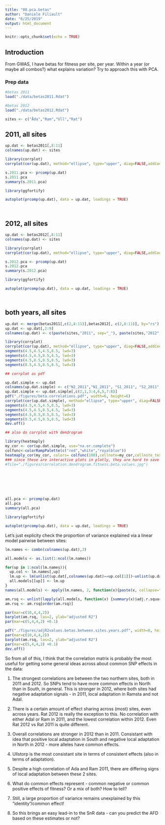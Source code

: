 ```yaml
---
title: "08.pca.betas"
author: "Daniele Filiault"
date: "6/25/2019"
output: html_document
---
```


```r
knitr::opts_chunk$set(echo = TRUE)
```

## Introduction

From GWAS, I have betas for fitness per site, per year.  Within a year (or maybe all combos?) what explains variation?  Try to approach this with PCA.

### Prep data
```r
#betas 2011
load("./data/betas2011.Rdat")

#betas 2012
load("./data/betas2012.Rdat")

sites <- c("Åda","Ram","Ull","Rat")
```


## 2011, all sites

```r
up.dat <- betas2011[,8:11]
colnames(up.dat) <- sites

library(corrplot)
corrplot(cor(up.dat), method="ellipse", type="upper", diag=FALSE,addCoef.col="black")

s.2011.pca <- prcomp(up.dat)
s.2011.pca
summary(s.2011.pca)

library(ggfortify)

autoplot(prcomp(up.dat), data = up.dat, loadings = TRUE)




```

## 2012, all sites

```r
up.dat <- betas2012[,8:11]
colnames(up.dat) <- sites

library(corrplot)
corrplot(cor(up.dat), method="ellipse", type="upper", diag=FALSE,addCoef.col="black")

s.2012.pca <- prcomp(up.dat)
s.2012.pca
summary(s.2012.pca)

library(ggfortify)

autoplot(prcomp(up.dat), data = up.dat, loadings = TRUE)




```



## both years, all sites

```r

up.dat <- merge(betas2011[,c(2,8:11)],betas2012[, c(2,8:11)], by="rs")
up.dat <- up.dat[,2:9]
colnames(up.dat) <- c(paste(sites,"2011", sep="_"), paste(sites,"2012", sep="_"))

library(corrplot)
corrplot(cor(up.dat), method="ellipse", type="upper", diag=FALSE,addCoef.col="black", order="original")
segments(4.5,4.5,4.5,8.5, lwd=3)
segments(4.5,4.5,8.5,4.5, lwd=3)
segments(4.5,8.5,8.5,8.5, lwd=3)
segments(8.5,4.5,8.5,8.5, lwd=3)

## corrplot as pdf

up.dat.simple <- up.dat
colnames(up.dat.simple) <- c("N2_2011","N1_2011", "S1_2011", "S2_2011", "N2_2012", "N1_2012", "S1_2012", "S2_2012")
up.dat.simple <- up.dat.simple[,c(2,1,3:4,6,5,7:8)]
pdf("./figures/beta.correlations.pdf", width=6, height=6)
corrplot(cor(up.dat.simple), method="ellipse", type="upper", diag=FALSE,addCoef.col="black", order="original")
segments(4.5,4.5,4.5,8.5, lwd=3)
segments(4.5,4.5,8.5,4.5, lwd=3)
segments(4.5,8.5,8.5,8.5, lwd=3)
segments(8.5,4.5,8.5,8.5, lwd=3)
dev.off()

## also do corrplot with dendrogram

library(heatmaply)
my_cor <- cor(up.dat.simple, use="na.or.complete")
colfunc<-colorRampPalette(c("red","white","royalblue"))
heatmaply_cor(my_cor, colors= colfunc(100),cellnote=my_cor,cellnote_textposition="middle center")
### since these are interactive plots in plotly, they are hard to save statically, so I saved this one manually from the window
#file="./figures/correlation.dendrogram.fitness.beta.values.jpg")







all.pca <- prcomp(up.dat)
all.pca
summary(all.pca)

library(ggfortify)

autoplot(prcomp(up.dat), data = up.dat, loadings = TRUE)

```

Let's just explicity check the proportion of variance explained via a linear model pairwise between sites:
```r
lm.names <- combn(colnames(up.dat),2)

all.models <- as.list(1:ncol(lm.names))

for(up in 1:ncol(lm.names)){
  up.col <- lm.names[,up]
  lm.up <- lm(unlist(up.dat[,colnames(up.dat)==up.col[1]])~unlist(up.dat[,colnames(up.dat)==up.col[2]]))
  all.models[[up]] <- lm.up
}
names(all.models) <- apply(lm.names, 2, function(x){paste(x, collapse="_")})

am.rsq <- unlist(lapply(all.models, function(x) {summary(x)$adj.r.squared}))
am.rsq <- am.rsq[order(am.rsq)]

par(mar=c(10,4,4,2))
barplot(am.rsq, las=2, ylab="adjusted R2")
par(mar=c(5,4,4,2) +0.1)

pdf("./figures/adjR2values.betas.between.sites.years.pdf", width=8, height=6)
par(mar=c(10,4,4,2))
barplot(am.rsq, las=2, ylab="adjusted R2")
par(mar=c(5,4,4,2) +0.1)
dev.off()
```


So from all of this, I think that the correlation matrix is probably the most useful for getting some general ideas across about common SNP effects in the data:

1.  The strongest correlations are between the two northern sites, both in 2011 and 2012.  So SNPs tend to have more common effects in North than in South, in general.  This is stronger in 2012, where both sites had negative adaptation signals - in 2011, local adaptation in Ramsta and not Adal.

2.  There is a certain amount of effect sharing across (most) sites, even across years.  Rat 2012 is really the exception to this.  No correlation with either Adal or Ram in 2011, and the lowest correlation within 2012.  Even Rat 2012 vs Rat 2011 is quite different.

3.  Overall correlations are stronger in 2012 than in 2011.  Consistant with idea that positive local adaptation in South and negative local adaptation in North in 2012 - more alleles have common effects.

4.  Ullstorp is the most consistant site in terms of consistent effects (also in terms of adaptation).

5.  Despite a high correlation of Ada and Ram 2011, there are differing signs of local adaptation between these 2 sites.

6.  What do common effects represent - common negative or common positive effects of fitness?  Or a mix of both?  How to tell?

7.  Still, a large proportion of variance remains unexplained by this "identity"/common effect!

8.  So this brings an easy lead-in to the SnR data - can you predict the AFD based on these estimates or not?




